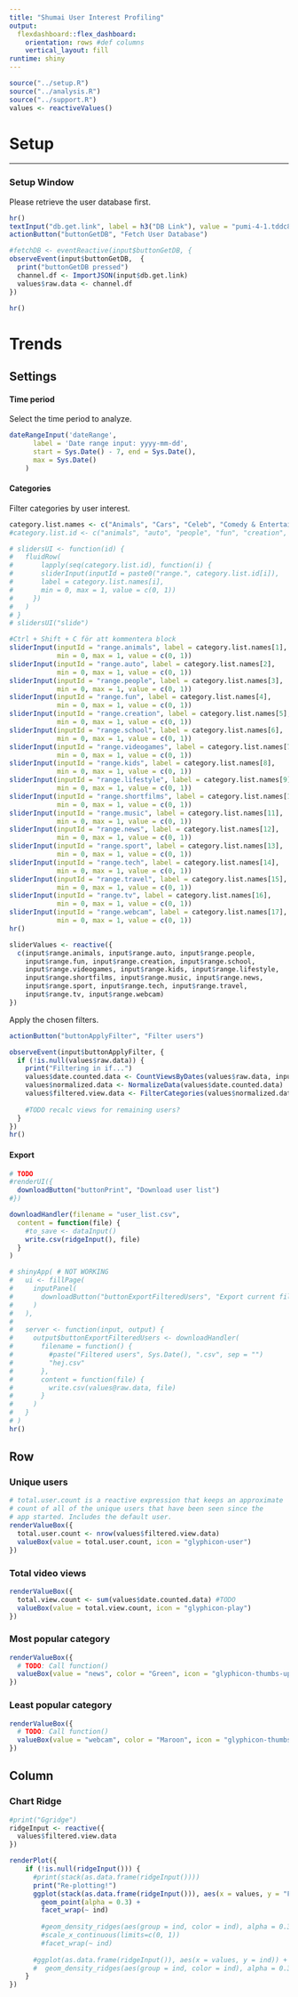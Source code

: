 ```yaml
---
title: "Shumai User Interest Profiling"
output: 
  flexdashboard::flex_dashboard:
    orientation: rows #def columns
    vertical_layout: fill
runtime: shiny
---
```


```r
source("../setup.R")
source("../analysis.R")
source("../support.R")
values <- reactiveValues()
```


Setup
=====================================

-----------------------------------------------------------------------

### Setup Window
Please retrieve the user database first.
```r
hr()
textInput("db.get.link", label = h3("DB Link"), value = "pumi-4-1.tddc88-2018.ida.liu.se:8085/api/user")
actionButton("buttonGetDB", "Fetch User Database")

#fetchDB <- eventReactive(input$buttonGetDB, {
observeEvent(input$buttonGetDB,  {
  print("buttonGetDB pressed")
  channel.df <- ImportJSON(input$db.get.link)
  values$raw.data <- channel.df
})

hr()
```

Trends
=====================================
Settings {.sidebar}
-----------------------------------------------------------------------
#### Time period
Select the time period to analyze.
```r
dateRangeInput('dateRange',
      label = 'Date range input: yyyy-mm-dd',
      start = Sys.Date() - 7, end = Sys.Date(),
      max = Sys.Date()
    )
```

#### Categories
Filter categories by user interest.
```r
category.list.names <- c("Animals", "Cars", "Celeb", "Comedy & Entertainment", "Creative", "Education", "Gaming", "Kids", "Lifestyle & How-to", "Movies", "Music", "News", "Sports", "Tech", "Travel", "TV", "Webcam")
#category.list.id <- c("animals", "auto", "people", "fun", "creation", "school", "videogames", "kids", "lifestyle", "shortfilms", "music", "news", "sport", "tech", "travel", "tv", "webcam")

# slidersUI <- function(id) {
#   fluidRow(
#       lapply(seq(category.list.id), function(i) {
#       sliderInput(inputId = paste0("range.", category.list.id[i]),
#       label = category.list.names[i],
#       min = 0, max = 1, value = c(0, 1))
#     })
#   )
# }
# slidersUI("slide")

#Ctrl + Shift + C för att kommentera block
sliderInput(inputId = "range.animals", label = category.list.names[1],
            min = 0, max = 1, value = c(0, 1))
sliderInput(inputId = "range.auto", label = category.list.names[2],
            min = 0, max = 1, value = c(0, 1))
sliderInput(inputId = "range.people", label = category.list.names[3],
            min = 0, max = 1, value = c(0, 1))
sliderInput(inputId = "range.fun", label = category.list.names[4],
            min = 0, max = 1, value = c(0, 1))
sliderInput(inputId = "range.creation", label = category.list.names[5],
            min = 0, max = 1, value = c(0, 1))
sliderInput(inputId = "range.school", label = category.list.names[6],
            min = 0, max = 1, value = c(0, 1))
sliderInput(inputId = "range.videogames", label = category.list.names[7],
            min = 0, max = 1, value = c(0, 1))
sliderInput(inputId = "range.kids", label = category.list.names[8],
            min = 0, max = 1, value = c(0, 1))
sliderInput(inputId = "range.lifestyle", label = category.list.names[9],
            min = 0, max = 1, value = c(0, 1))
sliderInput(inputId = "range.shortfilms", label = category.list.names[10],
            min = 0, max = 1, value = c(0, 1))
sliderInput(inputId = "range.music", label = category.list.names[11],
            min = 0, max = 1, value = c(0, 1))
sliderInput(inputId = "range.news", label = category.list.names[12],
            min = 0, max = 1, value = c(0, 1))
sliderInput(inputId = "range.sport", label = category.list.names[13],
            min = 0, max = 1, value = c(0, 1))
sliderInput(inputId = "range.tech", label = category.list.names[14],
            min = 0, max = 1, value = c(0, 1))
sliderInput(inputId = "range.travel", label = category.list.names[15],
            min = 0, max = 1, value = c(0, 1))
sliderInput(inputId = "range.tv", label = category.list.names[16],
            min = 0, max = 1, value = c(0, 1))
sliderInput(inputId = "range.webcam", label = category.list.names[17],
            min = 0, max = 1, value = c(0, 1))
hr()

sliderValues <- reactive({
  c(input$range.animals, input$range.auto, input$range.people,
    input$range.fun, input$range.creation, input$range.school,
    input$range.videogames, input$range.kids, input$range.lifestyle,
    input$range.shortfilms, input$range.music, input$range.news,
    input$range.sport, input$range.tech, input$range.travel,
    input$range.tv, input$range.webcam)
})
```

Apply the chosen filters. 
```r
actionButton("buttonApplyFilter", "Filter users")

observeEvent(input$buttonApplyFilter, {
  if (!is.null(values$raw.data)) {
    print("Filtering in if...")
    values$date.counted.data <- CountViewsByDates(values$raw.data, input$dateRange)
    values$normalized.data <- NormalizeData(values$date.counted.data)
    values$filtered.view.data <- FilterCategories(values$normalized.data, sliderValues())
    
    #TODO recalc views for remaining users?
  }
})
hr()
```


#### Export
```r
# TODO
#renderUI({
  downloadButton("buttonPrint", "Download user list")
#})

downloadHandler(filename = "user_list.csv", 
  content = function(file) {
    #to_save <- dataInput()
    write.csv(ridgeInput(), file)
  }
)

# shinyApp( # NOT WORKING
#   ui <- fillPage(
#     inputPanel(
#       downloadButton("buttonExportFilteredUsers", "Export current filtering")
#     )
#   ),
#   
#   server <- function(input, output) {
#     output$buttonExportFilteredUsers <- downloadHandler(
#       filename = function() {
#         #paste("Filtered users", Sys.Date(), ".csv", sep = "")
#         "hej.csv"
#       },
#       content = function(file) {
#         write.csv(values@raw.data, file)
#       }
#     )
#   }
# )
hr()
```


Row
-----------------------------------------------------------------------

### Unique users {.value-box}
```r
# total.user.count is a reactive expression that keeps an approximate
# count of all of the unique users that have been seen since the
# app started. Includes the default user.
renderValueBox({
  total.user.count <- nrow(values$filtered.view.data)
  valueBox(value = total.user.count, icon = "glyphicon-user")
})
```

### Total video views {.value-box}
```r
renderValueBox({
  total.view.count <- sum(values$date.counted.data) #TODO
  valueBox(value = total.view.count, icon = "glyphicon-play")
})
```


### Most popular category {.value-box}
```r
renderValueBox({
  # TODO: Call function()
  valueBox(value = "news", color = "Green", icon = "glyphicon-thumbs-up")
})
```

### Least popular category {.value-box}
```r
renderValueBox({
  # TODO: Call function()
  valueBox(value = "webcam", color = "Maroon", icon = "glyphicon-thumbs-down")
})
```

Column {data-width=350}
-----------------------------------------------------------------------

### Chart Ridge
```r
#print("Ggridge")
ridgeInput <- reactive({
  values$filtered.view.data
})

renderPlot({
    if (!is.null(ridgeInput())) {
      #print(stack(as.data.frame(ridgeInput())))
      print("Re-plotting!")
      ggplot(stack(as.data.frame(ridgeInput())), aes(x = values, y = "Frequency")) +
        geom_point(alpha = 0.3) +
        facet_wrap(~ ind)
        
        #geom_density_ridges(aes(group = ind, color = ind), alpha = 0.3) +
        #scale_x_continuous(limits=c(0, 1))
        #facet_wrap(~ ind)
        
      #ggplot(as.data.frame(ridgeInput()), aes(x = values, y = ind)) +
      #  geom_density_ridges(aes(group = ind, color = ind), alpha = 0.3)
    }
})
```
